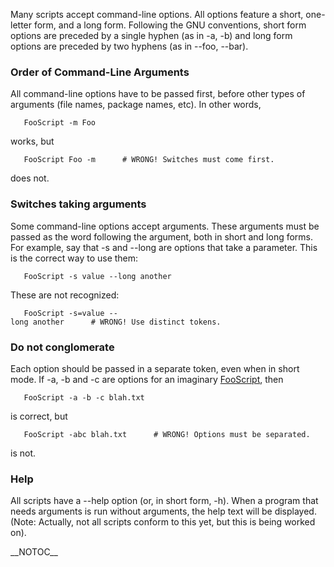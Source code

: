 Many scripts accept command-line options. All options feature a short, one-letter form, and a long form. Following the GNU conventions, short form options are preceded by a single hyphen (as in -a, -b) and long form options are preceded by two hyphens (as in --foo, --bar).

===Order of Command-Line Arguments===
All command-line options have to be passed first, before other types of arguments (file names, package names, etc). In other words,


    FooScript -m Foo 


works, but


    FooScript Foo -m      # WRONG! Switches must come first. 


does not.

===Switches taking arguments===
Some command-line options accept arguments. These arguments must be passed as the word following the argument, both in short and long forms. For example, say that -s and --long are options that take a parameter. This is the correct way to use them:


    FooScript -s value --long another 


These are not recognized:


    FooScript -s=value --long another      # WRONG! Use distinct tokens. 


===Do not conglomerate===
Each option should be passed in a separate token, even when in short mode. If -a, -b and -c are options for an imaginary [[FooScript]], then


    FooScript -a -b -c blah.txt 


is correct, but


    FooScript -abc blah.txt      # WRONG! Options must be separated. 


is not.

===Help===
All scripts have a --help option (or, in short form, -h). When a program that needs arguments is run without arguments, the help text will be displayed. (Note: Actually, not all scripts conform to this yet, but this is being worked on).

{{Handbook}}

__NOTOC__

